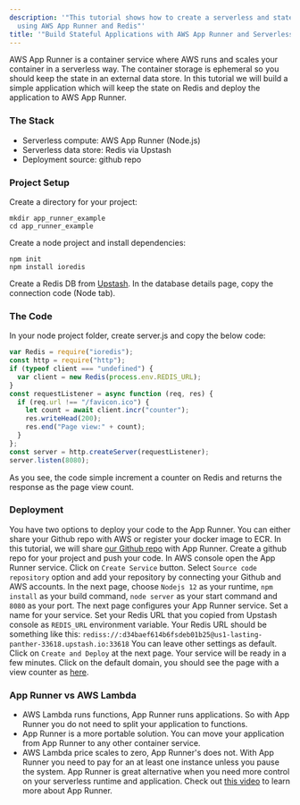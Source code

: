 ```yaml
---
description: '"This tutorial shows how to create a serverless and stateful application
  using AWS App Runner and Redis"'
title: '"Build Stateful Applications with AWS App Runner and Serverless Redis"'
---
```

AWS App Runner is a container service where AWS runs and scales your container
in a serverless way. The container storage is ephemeral so you should keep the
state in an external data store. In this tutorial we will build a simple
application which will keep the state on Redis and deploy the application to AWS
App Runner.
### The Stack
- Serverless compute: AWS App Runner (Node.js)
- Serverless data store: Redis via Upstash
- Deployment source: github repo
### Project Setup
Create a directory for your project:
```
mkdir app_runner_example
cd app_runner_example
```
Create a node project and install dependencies:
```
npm init
npm install ioredis
```
Create a Redis DB from [Upstash](https://console.upstash.com). In the database
details page, copy the connection code (Node tab).
### The Code
In your node project folder, create server.js and copy the below code:
```javascript
var Redis = require("ioredis");
const http = require("http");
if (typeof client === "undefined") {
  var client = new Redis(process.env.REDIS_URL);
}
const requestListener = async function (req, res) {
  if (req.url !== "/favicon.ico") {
    let count = await client.incr("counter");
    res.writeHead(200);
    res.end("Page view:" + count);
  }
};
const server = http.createServer(requestListener);
server.listen(8080);
```
As you see, the code simple increment a counter on Redis and returns the
response as the page view count.
### Deployment
You have two options to deploy your code to the App Runner. You can either share
your Github repo with AWS or register your docker image to ECR. In this
tutorial, we will share
[our Github repo](https://github.com/upstash/app_runner_example) with App
Runner.
Create a github repo for your project and push your code. In AWS console open
the App Runner service. Click on `Create Service` button. Select
`Source code repository` option and add your repository by connecting your
Github and AWS accounts.
In the next page, choose `Nodejs 12` as your runtime, `npm install` as your
build command, `node server` as your start command and `8080` as your port.
The next page configures your App Runner service. Set a name for your service.
Set your Redis URL that you copied from Upstash console as `REDIS_URL`
environment variable. Your Redis URL should be something like this:
`rediss://:d34baef614b6fsdeb01b25@us1-lasting-panther-33618.upstash.io:33618`
You can leave other settings as default.
Click on `Create and Deploy` at the next page. Your service will be ready in a
few minutes. Click on the default domain, you should see the page with a view
counter as [here](https://xmzuanrpf3.us-east-1.awsapprunner.com/).
### App Runner vs AWS Lambda
- AWS Lambda runs functions, App Runner runs applications. So with App Runner
  you do not need to split your application to functions.
- App Runner is a more portable solution. You can move your application from App
  Runner to any other container service.
- AWS Lambda price scales to zero, App Runner's does not. With App Runner you
  need to pay for an at least one instance unless you pause the system.
App Runner is great alternative when you need more control on your serverless
runtime and application. Check out
[this video](https://www.youtube.com/watch?v=x_1X_4j16A4) to learn more about
App Runner.
